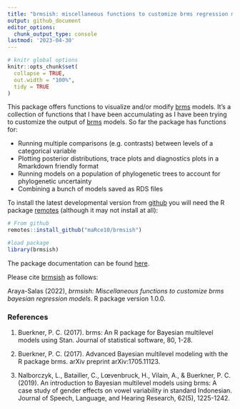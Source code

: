 ```yaml
---
title: "brmsish: miscellaneous functions to customize brms regression models"
output: github_document
editor_options: 
  chunk_output_type: console
lastmod: '2023-04-30'
---
```


<!-- README.md is generated from README.Rmd. Please edit that file -->


```r

# knitr global options
knitr::opts_chunk$set(
  collapse = TRUE,
  out.width = "100%",
  tidy = TRUE
)


```


This package offers functions to visualize and/or modify [brms](https://paul-buerkner.github.io/brms/index.html) models. It's a collection of functions that I have been accumulating as I have been trying to customize the output of [brms](https://paul-buerkner.github.io/brms/index.html) models. So far the package has functions for:

- Running multiple comparisons (e.g. contrasts) between levels of a categorical variable
- Plotting posterior distributions, trace plots and diagnostics plots in a Rmarkdown friendly format
- Running models on a population of phylogenetic trees to account for phylogenetic uncertainty
- Combining a bunch of models saved as RDS files

<!-- Unlike other packages for setting up research compendiums, `brmsish` has very simple functionality. Hence, users can focus on the research project itself rather than on learning how to use a new R package. -->

To install the latest developmental version from [github](https://github.com/) you will need the R package [remotes](https://cran.r-project.org/package=remotes) (although it may not install at all):

```r

# From github
remotes::install_github("maRce10/brmsish")

#load package
library(brmsish)

```

The package documentation can be found [here](https://marce10.github.io/brmsish/).

Please cite [brmsish](https://marce10.github.io/brmsish/) as follows:

Araya-Salas (2022), *brmsish: Miscellaneous functions to customize brms bayesian regression models*. R package version 1.0.0. 


### References

1. Buerkner, P. C. (2017). brms: An R package for Bayesian multilevel models using Stan. Journal of statistical software, 80, 1-28.

1. Buerkner, P. C. (2017). Advanced Bayesian multilevel modeling with the R package brms. arXiv preprint arXiv:1705.11123.

1. Nalborczyk, L., Batailler, C., Lœvenbruck, H., Vilain, A., & Buerkner, P. C. (2019). An introduction to Bayesian multilevel models using brms: A case study of gender effects on vowel variability in standard Indonesian. Journal of Speech, Language, and Hearing Research, 62(5), 1225-1242.

